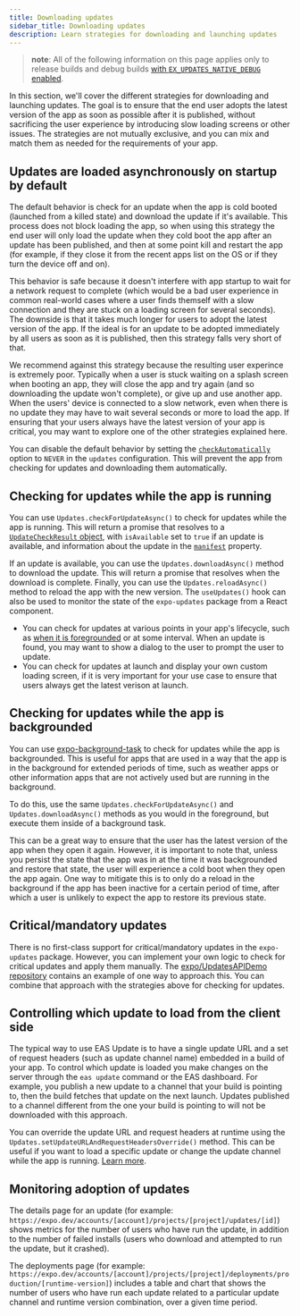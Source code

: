 ```yaml
---
title: Downloading updates
sidebar_title: Downloading updates
description: Learn strategies for downloading and launching updates
---
```



> **note**: All of the following information on this page applies only to release builds and debug builds [with `EX_UPDATES_NATIVE_DEBUG` enabled](https://docs.expo.dev/eas-update/debug/#runtime-issues).

In this section, we'll cover the different strategies for downloading and launching updates. The goal is to ensure that the end user adopts the latest version of the app as soon as possible after it is published, without sacrificing the user experience by introducing slow loading screens or other issues. The strategies are not mutually exclusive, and you can mix and match them as needed for the requirements of your app.

## Updates are loaded asynchronously on startup by default

The default behavior is check for an update when the app is cold booted (launched from a killed state) and download the update if it's available. This process does not block loading the app, so when using this strategy the end user will only load the update when they cold boot the app after an update has been published, and then at some point kill and restart the app (for example, if they close it from the recent apps list on the OS or if they turn the device off and on).

This behavior is safe because it doesn't interfere with app startup to wait for a network request to complete (which would be a bad user experience in common real-world cases where a user finds themself with a slow connection and they are stuck on a loading screen for several seconds). The downside is that it takes much longer for users to adopt the latest version of the app. If the ideal is for an update to be adopted immediately by all users as soon as it is published, then this strategy falls very short of that.

<Collapsible summary="What if I want to always block app startup until the latest update is downloaded?">

We recommend against this strategy because the resulting user experince is extremely poor. Typically when a user is stuck waiting on a splash screen when booting an app, they will close the app and try again (and so downloading the update won't complete), or give up and use another app. When the users' device is connected to a slow network, even when there is no update they may have to wait several seconds or more to load the app. If ensuring that your users always have the latest version of your app is critical, you may want to explore one of the other strategies explained here.

</Collapsible>

<Collapsible summary="How can I disable the default behavior?">

You can disable the default behavior by setting the [`checkAutomatically`](/versions/latest/sdk/updates/#updatescheckautomaticallyvalue) option to `NEVER` in the `updates` configuration. This will prevent the app from checking for updates and downloading them automatically.

</Collapsible>

## Checking for updates while the app is running

You can use `Updates.checkForUpdateAsync()` to check for updates while the app is running. This will return a promise that resolves to a [`UpdateCheckResult` object](/versions/latest/sdk/updates/#updatecheckresult), with `isAvailable` set to `true` if an update is available, and information about the update in the [`manifest`](https://docs.expo.dev/versions/latest/sdk/manifests/#expoupdatesmanifest) property.

If an update is available, you can use the `Updates.downloadAsync()` method to download the update. This will return a promise that resolves when the download is complete. Finally, you can use the `Updates.reloadAsync()` method to reload the app with the new version. The `useUpdates()` hook can also be used to monitor the state of the `expo-updates` package from a React component.

<Collapsible summary="What are common patterns for checking for updates while the app is running?">

- You can check for updates at various points in your app's lifecycle, such as [when it is foregrounded](https://reactnative.dev/docs/appstate) or at some interval. When an update is found, you may want to show a dialog to the user to prompt the user to update.
- You can check for updates at launch and display your own custom loading screen, if it is very important for your use case to ensure that users always get the latest verison at launch.

</Collapsible>

## Checking for updates while the app is backgrounded

You can use [expo-background-task](https://docs.expo.dev/versions/latest/sdk/background-task/) to check for updates while the app is backgrounded. This is useful for apps that are used in a way that the app is in the background for extended periods of time, such as weather apps or other information apps that are not actively used but are running in the background.

To do this, use the same `Updates.checkForUpdateAsync()` and `Updates.downloadAsync()` methods as you would in the foreground, but execute them inside of a background task.

<Collapsible summary="Should I also apply the update with Updates.reloadAsync() when the app is backgrounded?">

This can be a great way to ensure that the user has the latest version of the app when they open it again. However, it is important to note that, unless you persist the state that the app was in at the time it was backgrounded and restore that state, the user will experience a cold boot when they open the app again. One way to mitigate this is to only do a reload in the background if the app has been inactive for a certain period of time, after which a user is unlikely to expect the app to restore its previous state.

</Collapsible>

## Critical/mandatory updates

There is no first-class support for critical/mandatory updates in the `expo-updates` package. However, you can implement your own logic to check for critical updates and apply them manually. The [expo/UpdatesAPIDemo repository](https://github.com/expo/UpdatesAPIDemo) contains an example of one way to approach this. You can combine that approach with the strategies above for checking for updates.

## Controlling which update to load from the client side

The typical way to use EAS Update is to have a single update URL and a set of request headers (such as update channel name) embedded in a build of your app. To control which update is loaded you make changes on the server through the `eas update` command or the EAS dashboard. For example, you publish a new update to a channel that your build is pointing to, then the build fetches that update on the next launch. Updates published to a channel different from the one your build is pointing to will not be downloaded with this approach.

You can override the update URL and request headers at runtime using the `Updates.setUpdateURLAndRequestHeadersOverride()` method. This can be useful if you want to load a specific update or change the update channel while the app is running. [Learn more](/eas-update/override/).

## Monitoring adoption of updates

The details page for an update (for example: `https://expo.dev/accounts/[account]/projects/[project]/updates/[id]`) shows metrics for the number of users who have run the update, in addition to the number of failed installs (users who download and attempted to run the update, but it crashed).

The deployments page (for example: `https://expo.dev/accounts/[account]/projects/[project]/deployments/production/[runtime-version]`) includes a table and chart that shows the number of users who have run each update related to a particular update channel and runtime version combination, over a given time period.